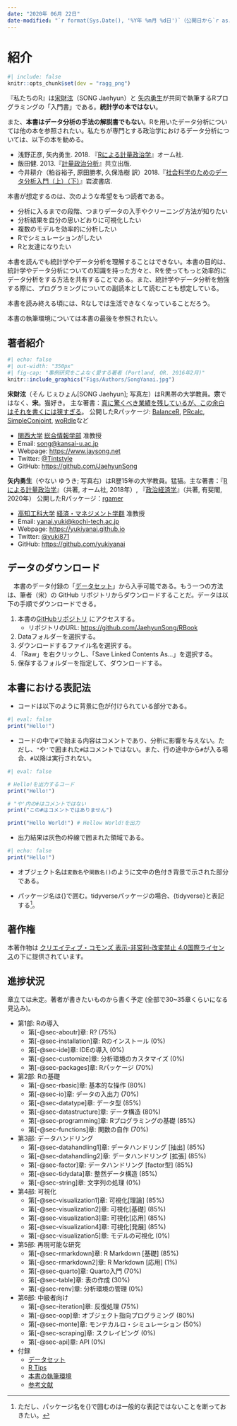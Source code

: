```yaml
---
date: "2020年 06月 22日"
date-modified: "`r format(Sys.Date(), '%Y年 %m月 %d日')`（公開日から`r as.numeric(Sys.Date() - as.Date('2020/06/22'))`日目）"
---
```


# 紹介 {.unnumbered}

```r
#| include: false
knitr::opts_chunk$set(dev = "ragg_png")
```

『私たちのR』は[宋財泫](http://www.jaysong.net/)（SONG Jaehyun）と [矢内勇生](https://yukiyanai.github.io)が共同で執筆するRプログラミングの「入門書」である。**統計学の本ではない**。

また、**本書はデータ分析の手法の解説書でもない**。Rを用いたデータ分析については他の本を参照されたい。私たちが専門とする政治学におけるデータ分析については、以下の本を勧める。

- 浅野正彦, 矢内勇生. 2018. 『[Rによる計量政治学](https://www.ohmsha.co.jp/book/9784274223136/)』オーム社.
- 飯田健. 2013.『[計量政治分析](https://www.kyoritsu-pub.co.jp/bookdetail/9784320019249)』共立出版.
- 今井耕介（粕谷裕子, 原田勝孝, 久保浩樹 訳）2018.『[社会科学のためのデータ分析入門（上）（下）](https://www.iwanami.co.jp/book/b352348.html)』岩波書店.

本書が想定するのは、次のような希望をもつ読者である。

* 分析に入るまでの段階、つまりデータの入手やクリーニング方法が知りたい
* 分析結果を自分の思いどおりに可視化したい
* 複数のモデルを効率的に分析したい
* Rでシミュレーションがしたい
* Rと友達になりたい

本書を読んでも統計学やデータ分析を理解することはできない。本書の目的は、統計学やデータ分析についての知識を持った方々と、Rを使ってもっと効率的にデータ分析をする方法を共有することである。また、統計学やデータ分析を勉強する際に、プログラミングについての副読本として読むことも想定している。

本書を読み終える頃には、Rなしでは生活できなくなっていることだろう。

本書の執筆環境については本書の最後を参照されたい。

## 著者紹介

```r
#| echo: false
#| out-width: "350px"
#| fig-cap: "事例研究をこよなく愛する著者 (Portland, OR. 2016年2月)"
knitr::include_graphics("Figs/Authors/SongYanai.jpg")
```

**宋財泫**（そん じぇひょん[SONG Jaehyun]; 写真左）はR黒帯の大学教員。**宗**ではなく、**宋**。猫好き。
主な著書：[真に驚くべき業績を残しているが、この余白はそれを書くには狭すぎる](https://ja.wikipedia.org/wiki/フェルマーの最終定理)。
公開したRパッケージ: [BalanceR](https://github.com/JaehyunSong/BalanceR), [PRcalc](https://github.com/JaehyunSong/PRcalc), [SimpleConjoint](https://github.com/JaehyunSong/SimpleConjoint), [woRdle](https://github.com/JaehyunSong/woRdle)など

* [関西大学](https://www.kansai-u.ac.jp/) [総合情報学部](https://www.kansai-u.ac.jp/Fc_inf/) 准教授
* Email: <song@kansai-u.ac.jp>
* Webpage: <https://www.jaysong.net>
* Twitter: [\@Tintstyle](https://twitter.com/Tintstyle)
* GitHub: <https://github.com/JaehyunSong>

**矢内勇生**（やない ゆうき; 写真右）はR歴15年の大学教員。猛猫。主な著書：『[Rによる計量政治学](https://github.com/yukiyanai/quant-methods-R)』（共著, オーム社, 2018年）, 『[政治経済学](http://www.yuhikaku.co.jp/books/detail/9784641150799)』（共著, 有斐閣, 2020年）
公開したRパッケージ：[rgamer](https://github.com/yukiyanai/rgamer)

* [高知工科大学](https://www.kochi-tech.ac.jp/) [経済・マネジメント学群](https://www.kochi-tech.ac.jp/academics/mng/) 准教授 
* Email: <yanai.yuki@kochi-tech.ac.jp>
* Webpage: <https://yukiyanai.github.io>
* Twitter: [\@yuki871](https://twitter.com/yuki871)
* GitHub: <https://github.com/yukiyanai>

## データのダウンロード

　本書のデータ付録の「[データセット](dataset.qmd)」から入手可能である。もう一つの方法は、筆者（宋）の GitHub リポジトリからダウンロードすることだ。データは以下の手順でダウンロードできる。

1. 本書の[GitHubリポジトリ](https://github.com/JaehyunSong/RBook) にアクセスする。
    * リポジトリのURL: <https://github.com/JaehyunSong/RBook>
2. Dataフォルダーを選択する。
3. ダウンロードするファイル名を選択する。
4. 「Raw」を右クリックし、「Save Linked Contents As...」を選択する。
5. 保存するフォルダーを指定して、ダウンロードする。

## 本書における表記法

* コードは以下のように背景に色が付けられている部分である。

```r
#| eval: false
print("Hello!")
```

* コードの中で`#`で始まる内容はコメントであり、分析に影響を与えない。ただし、`"`や`'`で囲まれた`#`はコメントではない。また、行の途中から`#`が入る場合、`#`以降は実行されない。

```r
#| eval: false

# Hello!を出力するコード
print("Hello!")

# "や'内の#はコメントではない
print("この#はコメントではありません")

print("Hello World!") # Hellow World!を出力
```

* 出力結果は灰色の枠線で囲まれた領域である。

```r
#| echo: false
print("Hello!")
```

* オブジェクト名は`変数名`や`関数名()`のように文中の色付き背景で示された部分である。

* パッケージ名は{}で囲む。tidyverseパッケージの場合、{tidyverse}と表記する[^package-name]。

[^package-name]: ただし、パッケージ名を{}で囲むのは一般的な表記ではないことを断っておきたい。

## 著作権

本著作物は [クリエイティブ・コモンズ 表示-非営利-改変禁止 4.0国際ライセンス](http://creativecommons.org/licenses/by-nc-nd/4.0/)の下に提供されています。

## 進捗状況

章立ては未定。著者が書きたいものから書く予定 (全部で30~35章くらいになる見込み)。

* 第1部: Rの導入
   * 第[-@sec-aboutr]章: R? (75%)
   * 第[-@sec-installation]章: Rのインストール (0%)
   * 第[-@sec-ide]章: IDEの導入 (0%)
   * 第[-@sec-customize]章: 分析環境のカスタマイズ (0%)
   * 第[-@sec-packages]章: Rパッケージ (70%)
* 第2部: Rの基礎
   * 第[-@sec-rbasic]章: 基本的な操作 (80%)
   * 第[-@sec-io]章: データの入出力 (70%)
   * 第[-@sec-datatype]章: データ型 (85%)
   * 第[-@sec-datastructure]章: データ構造 (80%)
   * 第[-@sec-programming]章: Rプログラミングの基礎 (85%)
   * 第[-@sec-functions]章: 関数の自作 (70%)
* 第3部: データハンドリング
   * 第[-@sec-datahandling1]章: データハンドリング [抽出] (85%)
   * 第[-@sec-datahandling2]章: データハンドリング [拡張] (85%)
   * 第[-@sec-factor]章: データハンドリング [factor型] (85%)
   * 第[-@sec-tidydata]章: 整然データ構造 (85%)
   * 第[-@sec-string]章: 文字列の処理 (0%)
* 第4部: 可視化
   * 第[-@sec-visualization1]章: 可視化[理論] (85%)
   * 第[-@sec-visualization2]章: 可視化[基礎] (85%)
   * 第[-@sec-visualization3]章: 可視化[応用] (85%)
   * 第[-@sec-visualization4]章: 可視化[発展] (85%)
   * 第[-@sec-visualization5]章: モデルの可視化 (0%)
* 第5部: 再現可能な研究
   * 第[-@sec-rmarkdown]章: R Markdown [基礎] (85%)
   * 第[-@sec-rmarkdown2]章: R Markdown [応用] (1%)
   * 第[-@sec-quarto]章: Quarto入門 (70%)
   * 第[-@sec-table]章: 表の作成 (30%)
   * 第[-@sec-renv]章: 分析環境の管理 (0%)
* 第6部: 中級者向け
   * 第[-@sec-iteration]章: 反復処理 (75%)
   * 第[-@sec-oop]章: オブジェクト指向プログラミング (80%)
   * 第[-@sec-monte]章: モンテカルロ・シミュレーション (50%)
   * 第[-@sec-scraping]章: スクレイピング (0%)
   * 第[-@sec-api]章: API (0%)
* 付録
   * [データセット](dataset.qmd)
   * [R Tips](tips.qmd)
   * [本書の執筆環境](session.qmd)
   * [参考文献](references.qmd)